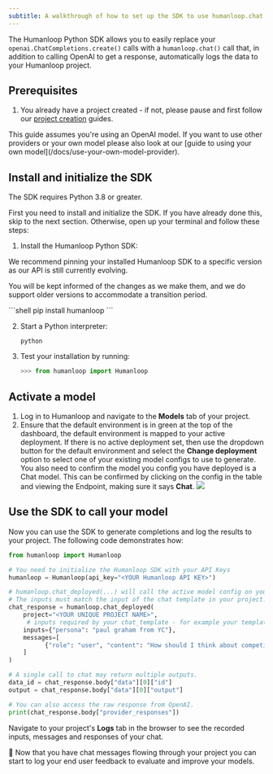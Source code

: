 ```yaml
---
subtitle: A walkthrough of how to set up the SDK to use humanloop.chat()
---
```


The Humanloop Python SDK allows you to easily replace your `openai.ChatCompletions.create()` calls with a `humanloop.chat()` call that, in addition to calling OpenAI to get a response, automatically logs the data to your Humanloop project.

## Prerequisites

1. You already have a project created - if not, please pause and first follow our [project creation](/docs/create-a-project-from-the-playground) guides.

<Info>
  This guide assumes you're using an OpenAI model. If you want to use other
  providers or your own model please also look at our [guide to using your own
  model](/docs/use-your-own-model-provider).
</Info>

## Install and initialize the SDK

<Info>The SDK requires Python 3.8 or greater.</Info>

First you need to install and initialize the SDK. If you have already done this, skip to the next section. Otherwise, open up your terminal and follow these steps:

1. Install the Humanloop Python SDK:

   <Tip>
We recommend pinning your installed Humanloop SDK to a specific version as our API is still currently evolving.

   You will be kept informed of the changes as we make them, and we do support older versions to accommodate a transition period.

   </Tip>
```shell
pip install humanloop
```

2. Start a Python interpreter:
   ```shell
   python
   ```
3. Test your installation by running:
   ```python
   >>> from humanloop import Humanloop
   ```

## Activate a model

1. Log in to Humanloop and navigate to the **Models** tab of your project.
2. Ensure that the default environment is in green at the top of the dashboard, the default environment is mapped to your active deployment. If there is no active deployment set, then use the dropdown button for the default environment and select the **Change deployment** option to select one of your existing model configs to use to generate. You also need to confirm the model you config you have deployed is a Chat model. This can be confirmed by clicking on the config in the table and viewing the Endpoint, making sure it says **Chat**.
   <img src="../../../assets/images/d7e0083-image.png" />

## Use the SDK to call your model

Now you can use the SDK to generate completions and log the results to your project. The following code demonstrates how:

```python
from humanloop import Humanloop

# You need to initialize the Humanloop SDK with your API Keys
humanloop = Humanloop(api_key="<YOUR Humanloop API KEY>")

# humanloop.chat_deployed(...) will call the active model config on your project.
# The inputs must match the input of the chat template in your project.
chat_response = humanloop.chat_deployed(
    project="<YOUR UNIQUE PROJECT NAME>",
  	 # inputs required by your chat_template - for example your templated system message.
    inputs={"persona": "paul graham from YC"},
  	messages=[
    	  {"role": "user", "content": "How should I think about competition for my startup?"}
    ]
)

# A single call to chat may return multiple outputs.
data_id = chat_response.body["data"][0]["id"]
output = chat_response.body["data"][0]["output"]

# You can also access the raw response from OpenAI.
print(chat_response.body["provider_responses"])
```

Navigate to your project's **Logs** tab in the browser to see the recorded inputs, messages and responses of your chat.

🎉 Now that you have chat messages flowing through your project you can start to log your end user feedback to evaluate and improve your models.
